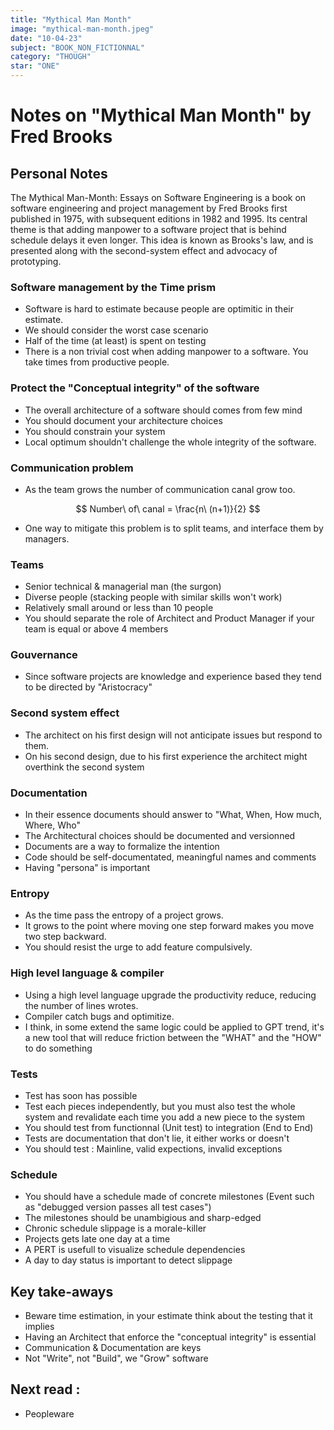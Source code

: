 ```yaml
---
title: "Mythical Man Month"
image: "mythical-man-month.jpeg"
date: "10-04-23"
subject: "BOOK_NON_FICTIONNAL"
category: "THOUGH"
star: "ONE"
---
```


# Notes on "Mythical Man Month" by **Fred Brooks**

## Personal Notes

The Mythical Man-Month: Essays on Software Engineering is a book on software engineering and project management by Fred Brooks first published in 1975, with subsequent editions in 1982 and 1995. Its central theme is that adding manpower to a software project that is behind schedule delays it even longer. This idea is known as Brooks's law, and is presented along with the second-system effect and advocacy of prototyping.

### Software management by the Time prism

<Quote
  author="Fred brooks"
  quote="Adding manpower to a late software only makes it later."
/>

- Software is hard to estimate because people are optimitic in their estimate.
- We should consider the worst case scenario
- Half of the time (at least) is spent on testing
- There is a non trivial cost when adding manpower to a software. You take times from productive people.

### Protect the "Conceptual integrity" of the software

- The overall architecture of a software should comes from few mind
- You should document your architecture choices
- You should constrain your system
- Local optimum shouldn't challenge the whole integrity of the software.

### Communication problem

<Quote
  author="Conway's law"
  quote="Any organization that designs a system (defined broadly) will produce a design whose structure is a copy of the organization's communication structure."
/>

- As the team grows the number of communication canal grow too.

$$
Number\ of\ canal = \frac{n\ (n+1)}{2}
$$

- One way to mitigate this problem is to split teams, and interface them by managers.

### Teams

- Senior technical & managerial man (the surgon)
- Diverse people (stacking people with similar skills won't work)
- Relatively small around or less than 10 people
- You should separate the role of Architect and Product Manager if your team is equal or above 4 members

### Gouvernance

- Since software projects are knowledge and experience based they tend to be directed by "Aristocracy"

### Second system effect

- The architect on his first design will not anticipate issues but respond to them.
- On his second design, due to his first experience the architect might overthink the second system

### Documentation

- In their essence documents should answer to "What, When, How much, Where, Who"
- The Architectural choices should be documented and versionned
- Documents are a way to formalize the intention
- Code should be self-documentated, meaningful names and comments
- Having "persona" is important

### Entropy

- As the time pass the entropy of a project grows.
- It grows to the point where moving one step forward makes you move two step backward.
- You should resist the urge to add feature compulsively.

### High level language & compiler

- Using a high level language upgrade the productivity reduce, reducing the number of lines wrotes.
- Compiler catch bugs and optimitize.
- I think, in some extend the same logic could be applied to GPT trend, it's a new tool that will reduce friction between the "WHAT" and the "HOW" to do something

### Tests

- Test has soon has possible
- Test each pieces independently, but you must also test the whole system and revalidate each time you add a new piece to the system
- You should test from functionnal (Unit test) to integration (End to End)
- Tests are documentation that don't lie, it either works or doesn't
- You should test : Mainline, valid expections, invalid exceptions

### Schedule

- You should have a schedule made of concrete milestones (Event such as "debugged version passes all test cases")
- The milestones should be unambigious and sharp-edged
- Chronic schedule slippage is a morale-killer
- Projects gets late one day at a time
- A PERT is usefull to visualize schedule dependencies
- A day to day status is important to detect slippage

## Key take-aways

- Beware time estimation, in your estimate think about the testing that it implies
- Having an Architect that enforce the "conceptual integrity" is essential
- Communication & Documentation are keys
- Not "Write", not "Build", we "Grow" software

## Next read :

- Peopleware
